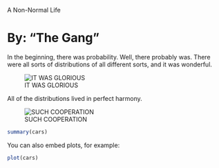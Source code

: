 A Non-Normal Life 

By: "The Gang"
========================================================

In the beginning, there was probability. Well, there probably was. There were all sorts of distributions of all different sorts, and it was wonderful.

![IT WAS GLORIOUS](http://i.imgur.com/FVXGtV0.png)

All of the distributions lived in perfect harmony.

![SUCH COOPERATION](http://i.imgur.com/NayB2RR.gif)


```r
summary(cars)
```

You can also embed plots, for example:

```r
plot(cars)
```

